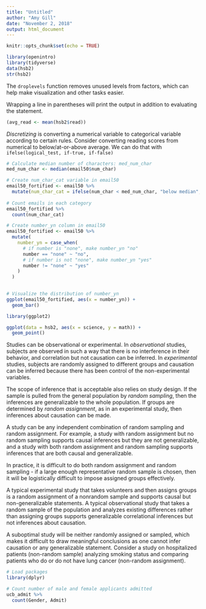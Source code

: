 ```yaml
---
title: "Untitled"
author: "Amy Gill"
date: "November 2, 2018"
output: html_document
---
```


```r
knitr::opts_chunk$set(echo = TRUE)
```



```r
library(openintro)
library(tidyverse)
data(hsb2)
str(hsb2)
```

The `droplevels` function removes unused levels from factors, which can help make visualization and other tasks easier.

Wrapping a line in parentheses will print the output in addition to evaluating the statement.
```r
(avg_read <- mean(hsb2$read))
```

*Discretizing* is converting a numerical variable to categorical variable according to certain rules. Consider converting reading scores from numerical to below/at-or-above average. We can do that with `ifelse(logical_test, if-true, if-false)`

```r
# Calculate median number of characters: med_num_char
med_num_char <- median(email50$num_char)

# Create num_char_cat variable in email50
email50_fortified <- email50 %>%
  mutate(num_char_cat = ifelse(num_char < med_num_char, "below median", "at or above median"))
  
# Count emails in each category
email50_fortified %>%
  count(num_char_cat)
```
```r
# Create number_yn column in email50
email50_fortified <- email50 %>%
  mutate(
    number_yn = case_when(
      # if number is "none", make number_yn "no"
      number == "none" ~ "no", 
      # if number is not "none", make number_yn "yes"
      number != "none" ~ "yes"  
    )
  )
  

# Visualize the distribution of number_yn
ggplot(email50_fortified, aes(x = number_yn)) +
  geom_bar()
```
```r
library(ggplot2)

ggplot(data = hsb2, aes(x = science, y = math)) +
  geom_point()
```

Studies can be observational or experimental. In *observational* studies, subjects are observed in such a way that there is no interference in their behavior, and correlation but not causation can be inferred. In *experimental* studies, subjects are randomly assigned to different groups and causation can be inferred because there has been control of the non-experimental variables.

The scope of inference that is acceptable also relies on study design. If the sample is pulled from the general population by *random sampling*, then the inferences are generalizable to the whole population. If groups are determined by *random assignment*, as in an experimental study, then inferences about causation can be made.

A study can be any independent combination of random sampling and random assignment. For example, a study with random assignment but no random sampling supports causal inferences but they are not generalizable, and a study with both random assignment and random sampling supports inferences that are both causal and generalizable. 

In practice, it is difficult to do both random assignment and random sampling - if a large enough representative random sample is chosen, then it will be logistically difficult to impose assigned groups effectively.

A typical experimental study that takes volunteers and then assigns groups is a random assignment of a nonrandom sample and supports causal but non-generalizable statements. A typical observational study that takes a random sample of the population and analyzes existing differences rather than assigning groups supports generalizable correlational inferences but not inferences about causation.

A suboptimal study will be neither randomly assigned or sampled, which makes it difficult to draw meaningful conclusions as one cannot infer causation or any generalizable statement. Consider a study on hospitalized patients (non-random sample) analyzing smoking status and comparing patients who do or do not have lung cancer (non-random assignment).

```r
# Load packages
library(dplyr)

# Count number of male and female applicants admitted
ucb_admit %>%
  count(Gender, Admit)
```

